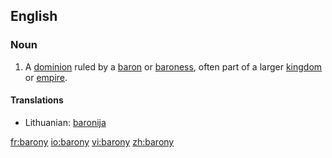 ==English==

===Noun===
{{en-noun|baronies}}

# A [[dominion]] ruled by a [[baron]] or [[baroness]], often part of a larger [[kingdom]] or [[empire]].

====Translations====

{{trans-top|a dominion ruled by a baron or baroness}}
*Lithuanian: [[baronija]] {{f}}
{{trans-mid}}
{{trans-bottom}}

[[fr:barony]]
[[io:barony]]
[[vi:barony]]
[[zh:barony]]